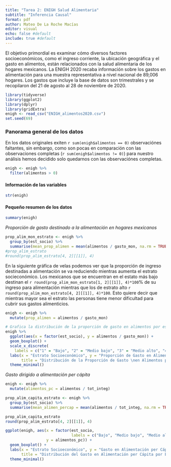 ```yaml
---
title: "Tarea 2: ENIGH Salud Alimentaria"
subtitle: "Inferencia Causal"
format: pdf
author: Mateo De La Roche Macías
editor: visual
echo: false #default
include: true #default
---
```


El objetivo primordial es examinar cómo diversos factores socioeconómicos, como el ingreso corriente, la ubicación geográfica y el gasto en alimentos, están relacionados con la salud alimentaria de los hogares mexicanos. La ENIGH 2020 recaba información sobre los gastos en alimentación para una muestra representativa a nivel nacional de 89,006 hogares. Los gastos que incluye la base de datos son trimestrales y se recopilaron del 21 de agosto al 28 de noviembre de 2020.

```r
library(tidyverse)
library(ggplot2)
library(dplyr)
library(gridExtra)
enigh <- read_csv("ENIGH_alimentos2020.csv")
set.seed(69)
```

### Panorama general de los datos

En los datos originales exiten `r sum(enigh$alimentos == 0)` observaciónes faltantes, sin embargo, como son pocas en comparación con las observaciones completas (`r sum(enigh$alimentos != 0)`) para nuestro análisis hemos decidido solo quedarnos con las observaciónes completas. 

```r
enigh <- enigh %>%
  filter(alimentos > 0)

```

#### Información de las variables
```r
str(enigh)
```
#### Pequeño resumen de los datos
```r
summary(enigh)
```
*Proporción de gasto destinado a la alimentación en hogares mexicanos*

```r
prop_alim_mon_estrato <- enigh %>%
  group_by(est_socio) %>%
  summarise(mean_prop_alimen = mean(alimentos / gasto_mon, na.rm = TRUE))
#prop_alim_estrato
#round(prop_alim_estrato[4, 2][[1]], 4)

```

En la siguiente gráfica de velas podemos ver que la proporción de ingreso destinadas a alimentación se va reduciendo mientras aumenta el estrato socieconómico. Los mexicanos que se encuentran en el estato más bajo destinan el `r round(prop_alim_mon_estrato[1, 2][[1]], 4)*100`% de su ingreso para alimentación mientras que los de estrato alto `r round(prop_alim_mon_estrato[4, 2][[1]], 4)*100`. Esto quiere decir que mientras mayor sea el estrato las personas tiene menor dificultad para cubrir sus gastos alimenticios.

```r
enigh <- enigh %>% 
  mutate(prop_alimen = alimentos / gasto_mon)

# Grafica la distribución de la proporción de gasto en alimentos por estrato socioeconómico.
enigh %>%
  ggplot(aes(x = factor(est_socio), y = alimentos / gasto_mon)) +
  geom_boxplot() +
  scale_x_discrete(
    labels = c("1" = "Bajo", "2" = "Medio bajo", "3" = "Medio alto", "4" = "Alto")) +
  labs(x = "Estrato Socioeconómico", y = "Proporción de Gasto en Alimentos",
       title = "Distribución de la Proporción de Gasto \nen Alimentos por Estrato Socioeconómico") +
  theme_minimal()

```
*Gasto dirigido a alimentación per cápita*
```r
enigh <- enigh %>%
  mutate(alimentos_pc = alimentos / tot_integ)

prop_alim_capita_estrato <- enigh %>%
  group_by(est_socio) %>%
  summarise(mean_alimen_percap = mean(alimentos / tot_integ, na.rm = TRUE))

prop_alim_capita_estrato
round(prop_alim_estrato[4, 2][[1]], 4)
```


```r
ggplot(enigh, aes(x = factor(est_socio, 
                             labels = c("Bajo", "Medio bajo", "Medio alto", "Alto")),
                  y = alimentos_pc)) +
  geom_boxplot() +
  labs(x = "Estrato Socioeconómico", y = "Gasto en Alimentación per Cápita",
       title = "Distribución del Gasto en Alimentación per Cápita por Estrato Socioeconómico") +
  theme_minimal()

```


